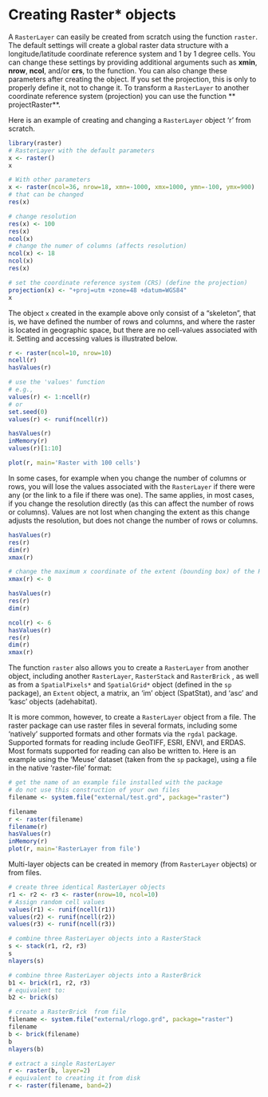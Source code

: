 # Creating Raster* objects

A `RasterLayer` can easily be created from scratch using the function `raster`. The default settings will create a global raster data structure with a longitude/latitude coordinate reference system and 1 by 1 degree cells. You can change these settings by providing additional arguments such as **xmin**, **nrow**, **ncol**, and/or **crs**, to the function. You can also change these parameters after creating the object. If you set the projection, this is only to properly define it, not to change it. To transform a `RasterLayer` to another coordinate reference system (projection) you can use the function ** projectRaster**. 

Here is an example of creating and changing a `RasterLayer` object 'r' from scratch.
```r
library(raster)
# RasterLayer with the default parameters
x <- raster()
x

# With other parameters
x <- raster(ncol=36, nrow=18, xmn=-1000, xmx=1000, ymn=-100, ymx=900)
# that can be changed
res(x)

# change resolution
res(x) <- 100
res(x)
ncol(x)
# change the numer of columns (affects resolution)
ncol(x) <- 18
ncol(x)
res(x)

# set the coordinate reference system (CRS) (define the projection)
projection(x) <- "+proj=utm +zone=48 +datum=WGS84"
x
```

The object `x` created in the example above only consist of a "skeleton", that is, we have defined the number of rows and columns, and where the raster is located in geographic space, but there are no cell-values associated with it. Setting and accessing values is illustrated below.

```r
r <- raster(ncol=10, nrow=10)
ncell(r)
hasValues(r)

# use the 'values' function
# e.g., 
values(r) <- 1:ncell(r)
# or
set.seed(0)
values(r) <- runif(ncell(r))

hasValues(r)
inMemory(r)
values(r)[1:10]

plot(r, main='Raster with 100 cells')
```

In some cases, for example when you change the number of columns or rows, you will lose the values associated with the `RasterLayer` if there were any (or the link to a file if there was one). The same applies, in most cases, if you change the resolution directly (as this can affect the number of rows or columns). Values are not lost when changing the extent as this change adjusts the resolution, but does not change the number of rows or columns. 

```r
hasValues(r)
res(r)
dim(r)
xmax(r)

# change the maximum x coordinate of the extent (bounding box) of the RasterLayer
xmax(r) <- 0

hasValues(r)
res(r)
dim(r)

ncol(r) <- 6
hasValues(r)
res(r)
dim(r)
xmax(r)
```

The function `raster` also allows you to create a `RasterLayer` from another object, including another `RasterLayer`, `RasterStack` and `RasterBrick` , as well as from a `SpatialPixels*` and `SpatialGrid*` object (defined in the `sp` package), an `Extent` object, a matrix, an 'im' object (SpatStat), and 'asc' and 'kasc' objects (adehabitat).

It is more common, however, to create a `RasterLayer` object from a file. The raster package can use raster files in several formats, including some 'natively' supported formats and other formats via the `rgdal` package. Supported formats for reading include GeoTIFF, ESRI, ENVI, and ERDAS. Most formats supported for reading can also be written to. Here is an example using the 'Meuse' dataset (taken from the `sp` package), using a file in the native 'raster-file' format:

```r
# get the name of an example file installed with the package
# do not use this construction of your own files
filename <- system.file("external/test.grd", package="raster")

filename
r <- raster(filename)
filename(r)
hasValues(r)
inMemory(r)
plot(r, main='RasterLayer from file')
```

Multi-layer objects can be created in memory (from `RasterLayer` objects) or from files. 

```r
# create three identical RasterLayer objects
r1 <- r2 <- r3 <- raster(nrow=10, ncol=10)
# Assign random cell values 
values(r1) <- runif(ncell(r1))
values(r2) <- runif(ncell(r2))
values(r3) <- runif(ncell(r3))

# combine three RasterLayer objects into a RasterStack
s <- stack(r1, r2, r3)
s
nlayers(s)

# combine three RasterLayer objects into a RasterBrick 
b1 <- brick(r1, r2, r3)
# equivalent to:
b2 <- brick(s)

# create a RasterBrick  from file
filename <- system.file("external/rlogo.grd", package="raster")
filename
b <- brick(filename)
b
nlayers(b)

# extract a single RasterLayer
r <- raster(b, layer=2)
# equivalent to creating it from disk
r <- raster(filename, band=2)
```
